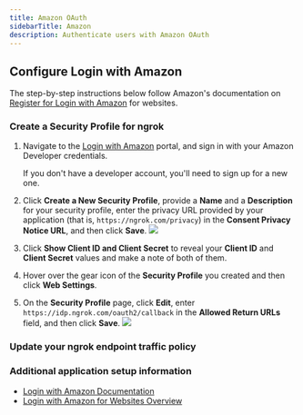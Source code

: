 ```yaml
---
title: Amazon OAuth
sidebarTitle: Amazon
description: Authenticate users with Amazon OAuth
---
```



## Configure Login with Amazon

The step-by-step instructions below follow Amazon's documentation on [Register for Login with Amazon](https://developer.amazon.com/docs/login-with-amazon/register-web.html) for websites.

### Create a Security Profile for ngrok

1. Navigate to the [Login with Amazon](https://developer.amazon.com/loginwithamazon/console/site/lwa/overview.html) portal, and sign in with your Amazon Developer credentials.

   <Note>
   	If you don't have a developer account, you'll need to sign up for a new
   	one.
   </Note>

2. Click **Create a New Security Profile**, provide a **Name** and a **Description** for your security profile, enter the privacy URL provided by your application (that is, `https://ngrok.com/privacy`) in the **Consent Privacy Notice URL**, and then click **Save**.
   ![](/img/howto/oauth/1-amazon-register.png)

3. Click **Show Client ID and Client Secret** to reveal your **Client ID** and **Client Secret** values and make a note of both of them.

4. Hover over the gear icon of the **Security Profile** you created and then click **Web Settings**.

5. On the **Security Profile** page, click **Edit**, enter `https://idp.ngrok.com/oauth2/callback` in the **Allowed Return URLs** field, and then click **Save**.
   ![](/img/howto/oauth/2-amazon-register.png)

### Update your ngrok endpoint traffic policy

<UpdatePolicyInstructions />

<Amazon />

<ConfigAccessControl />

### Additional application setup information

- [Login with Amazon Documentation](https://developer.amazon.com/docs/login-with-amazon/documentation-overview.html)
- [Login with Amazon for Websites Overview](https://developer.amazon.com/docs/login-with-amazon/web-docs.html)
